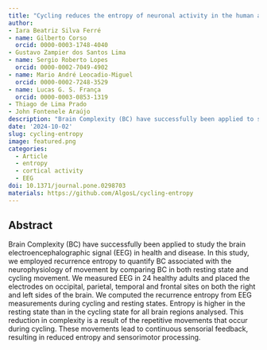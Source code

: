 ```yaml
---
title: "Cycling reduces the entropy of neuronal activity in the human adult cortex"
author: 
- Iara Beatriz Silva Ferré
- name: Gilberto Corso
  orcid: 0000-0003-1748-4040
- Gustavo Zampier dos Santos Lima
- name: Sergio Roberto Lopes
  orcid: 0000-0002-7049-4902
- name: Mario André Leocadio-Miguel
  orcid: 0000-0002-7248-3529
- name: Lucas G. S. França
  orcid: 0000-0003-0853-1319
- Thiago de Lima Prado
- John Fontenele Araújo
description: "Brain Complexity (BC) have successfully been applied to study the brain electroencephalographic signal (EEG) in health and disease. In this study, we employed recurrence entropy to quantify BC associated with the neurophysiology of movement by comparing BC in both resting state and cycling movement. We measured EEG in 24 healthy adults and placed the electrodes on occipital, parietal, temporal and frontal sites on both the right and left sides of the brain. We computed the recurrence entropy from EEG measurements during cycling and resting states. Entropy is higher in the resting state than in the cycling state for all brain regions analysed. This reduction in complexity is a result of the repetitive movements that occur during cycling. These movements lead to continuous sensorial feedback, resulting in reduced entropy and sensorimotor processing."
date: '2024-10-02'
slug: cycling-entropy
image: featured.png
categories:
  - Article
  - entropy 
  - cortical activity
  - EEG
doi: 10.1371/journal.pone.0298703
materials: https://github.com/AlgosL/cycling-entropy
---
```


## Abstract

Brain Complexity (BC) have successfully been applied to study the brain electroencephalographic signal (EEG) in health and disease. In this study, we employed recurrence entropy to quantify BC associated with the neurophysiology of movement by comparing BC in both resting state and cycling movement. We measured EEG in 24 healthy adults and placed the electrodes on occipital, parietal, temporal and frontal sites on both the right and left sides of the brain. We computed the recurrence entropy from EEG measurements during cycling and resting states. Entropy is higher in the resting state than in the cycling state for all brain regions analysed. This reduction in complexity is a result of the repetitive movements that occur during cycling. These movements lead to continuous sensorial feedback, resulting in reduced entropy and sensorimotor processing.

